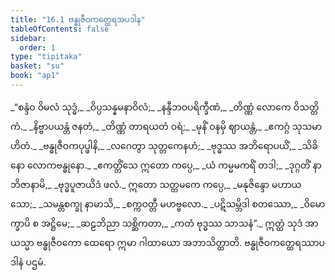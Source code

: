 ```yaml
---
title: "16.1 ဗန္ဓုဇီဝကတ္ထေရအပဒါန"
tableOfContents: false
sidebar:
  order: 1
type: "tipitaka"
basket: "su"
book: "ap1"
---
```



<DynamicBreadcrumb />

<Division number="1" book="ap1">

<Paragraph number="2353" type="verses" book="ap1">
_“စန္ဒံဝ ဝိမလံ သုဒ္ဓံ,_  
_ဝိပ္ပသန္နမနာဝိလံ;_  
_နန္ဒီဘဝပရိက္ခီဏံ,_  
_တိဏ္ဏံ လောကေ ဝိသတ္တိကံ._  

</Paragraph>

</Division>
<Division number="2" book="ap1">

<Paragraph number="2354" type="verses" book="ap1">
_နိဗ္ဗာပယန္တံ ဇနတံ,_  
_တိဏ္ဏံ တာရယတံ ဝရံ;_  
_မုနိံ ဝနမှိ ဈာယန္တံ,_  
_ဧကဂ္ဂံ သုသမာဟိတံ._  

</Paragraph>

</Division>
<Division number="3" book="ap1">

<Paragraph number="2355" type="verses" book="ap1">
_ဗန္ဓုဇီဝကပုပ္ဖါနိ,_  
_လဂေတွာ သုတ္တကေနဟံ;_  
_ဗုဒ္ဓဿ အဘိရောပယိံ,_  
_သိခိနော လောကဗန္ဓုနော._  

</Paragraph>

</Division>
<Division number="4" book="ap1">

<Paragraph number="2356" type="verses" book="ap1">
_ဧကတ္တိံသေ ဣတော ကပ္ပေ,_  
_ယံ ကမ္မမကရိံ တဒါ;_  
_ဒုဂ္ဂတိံ နာဘိဇာနာမိ,_  
_ဗုဒ္ဓပူဇာယိဒံ ဖလံ._  

</Paragraph>

</Division>
<Division number="5" book="ap1">

<Paragraph number="2357" type="verses" book="ap1">
ဣတော သတ္တမကေ ကပ္ပေ,_  
_မနုဇိန္ဒော မဟာယသော;_  
_သမန္တစက္ခု နာမာသိ,_  
_စက္ကဝတ္တီ မဟဗ္ဗလော._  

</Paragraph>

</Division>
<Division number="6" book="ap1">

<Paragraph number="2358" type="verses" book="ap1">
_ပဋိသမ္ဘိဒါ စတဿော,_  
_ဝိမောက္ခာပိ စ အဋ္ဌိမေ;_  
_ဆဠဘိညာ သစ္ဆိကတာ,_  
_ကတံ ဗုဒ္ဓဿ သာသနံ”._  

</Paragraph>

<Paragraph number="2359" book="ap1">
ဣတ္ထံ သုဒံ အာယသ္မာ ဗန္ဓုဇီဝကော ထေရော ဣမာ ဂါထာယော အဘာသိတ္ထာတိ.

</Paragraph>
</Division>

<Paragraph number="2360" type="center" book="ap1">
ဗန္ဓုဇီဝကတ္ထေရဿာပဒါနံ ပဌမံ.
</Paragraph>